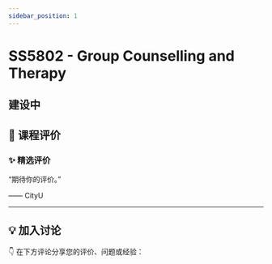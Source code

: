 ```yaml
---
sidebar_position: 1
---
```



# SS5802 - Group Counselling and Therapy

## 建设中

## **💬 课程评价**

### ✨ **精选评价**
<div className={commentStyles.commentBox}>
    <p className={commentStyles.commentText}>
        “期待你的评价。”
    </p>
    <p className={commentStyles.commentAuthor}>—— CityU</p>
</div>

---

## **💡 加入讨论**

👇 在下方评论分享您的评价、问题或经验：
<Utterances />
